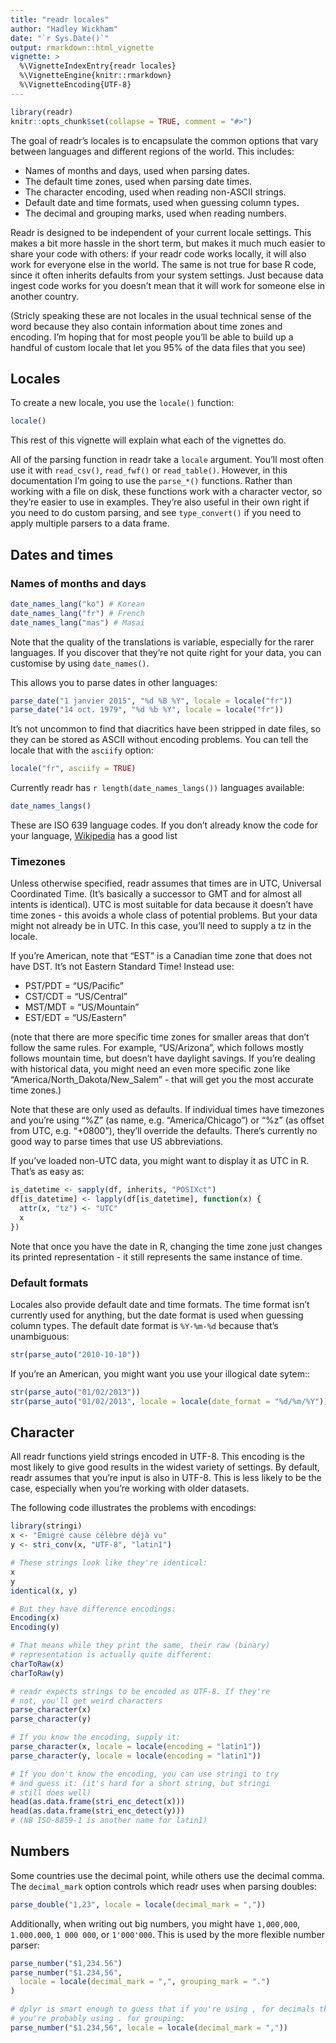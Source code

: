 ```yaml
---
title: "readr locales"
author: "Hadley Wickham"
date: "`r Sys.Date()`"
output: rmarkdown::html_vignette
vignette: >
  %\VignetteIndexEntry{readr locales}
  %\VignetteEngine{knitr::rmarkdown}
  %\VignetteEncoding{UTF-8}
---
```


```r
library(readr)
knitr::opts_chunk$set(collapse = TRUE, comment = "#>")
```

The goal of readr's locales is to encapsulate the common options that vary between languages and different regions of the world. This includes:

* Names of months and days, used when parsing dates.
* The default time zones, used when parsing date times.
* The character encoding, used when reading non-ASCII strings.
* Default date and time formats, used when guessing column types.
* The decimal and grouping marks, used when reading numbers.

Readr is designed to be independent of your current locale settings. This makes a bit more hassle in the short term, but makes it much much easier to share your code with others: if your readr code works locally, it will also work for everyone else in the world. The same is not true for base R code, since it often inherits defaults from your system settings. Just because data ingest code works for you doesn't mean that it will work for someone else in another country.

(Stricly speaking these are not locales in the usual technical sense of the word because they also contain information about time zones and encoding. I'm hoping that for most people you'll be able to build up a handful of custom locale that let you 95% of the data files that you see)

## Locales

To create a new locale, you use the `locale()` function:

```r
locale()
```

This rest of this vignette will explain what each of the vignettes do.

All of the parsing function in readr take a `locale` argument. You'll most often use it with `read_csv()`, `read_fwf()` or `read_table()`. However, in this documentation I'm going to use the `parse_*()` functions. Rather than working with a file on disk, these functions work with a character vector, so they're easier to use in examples. They're also useful in their own right if you need to do custom parsing, and see `type_convert()` if you need to apply multiple parsers to a data frame.

## Dates and times

### Names of months and days

```r
date_names_lang("ko") # Korean
date_names_lang("fr") # French
date_names_lang("mas") # Masai
```

Note that the quality of the translations is variable, especially for the rarer languages. If you discover that they're not quite right for your data, you can customise by using `date_names()`.

This allows you to parse dates in other languages:

```r
parse_date("1 janvier 2015", "%d %B %Y", locale = locale("fr"))
parse_date("14 oct. 1979", "%d %b %Y", locale = locale("fr"))
```

It's not uncommon to find that diacritics have been stripped in date files, so they can be stored as ASCII without encoding problems. You can tell the locale that with the `asciify` option:

```r
locale("fr", asciify = TRUE)
```

Currently readr has `r length(date_names_langs())` languages available:

```r
date_names_langs()
```

These are ISO 639 language codes. If you don't already know the code for your language, [Wikipedia](https://en.wikipedia.org/wiki/List_of_ISO_639-1_codes) has a good list 

### Timezones

Unless otherwise specified, readr assumes that times are in UTC, Universal Coordinated Time. (It's basically a successor to GMT and for almost all intents is identical). UTC is most suitable for data because it doesn't have time zones - this avoids a whole class of potential problems. But your data might not already be in UTC. In this case, you'll need to supply a tz in the locale.

If you're American, note that "EST" is a Canadian time zone that does not have DST. It's not Eastern Standard Time! Instead use:

* PST/PDT = "US/Pacific"
* CST/CDT = "US/Central"
* MST/MDT = "US/Mountain"
* EST/EDT = "US/Eastern"

(note that there are more specific time zones for smaller areas that don't follow the same rules. For example, "US/Arizona", which follows mostly follows mountain time, but doesn't have daylight savings. If you're dealing with historical data, you might need an even more specific zone like "America/North_Dakota/New_Salem" - that will get you the most accurate time zones.)

Note that these are only used as defaults. If individual times have timezones and you're using "%Z" (as name, e.g. "America/Chicago") or "%z" (as offset from UTC, e.g. "+0800"), they'll override the defaults. There's currently no good way to parse times that use US abbreviations.

If you've loaded non-UTC data, you might want to display it as UTC in R. That's as easy as:

```r
is_datetime <- sapply(df, inherits, "POSIXct")
df[is_datetime] <- lapply(df[is_datetime], function(x) {
  attr(x, "tz") <- "UTC"
  x
})
```

Note that once you have the date in R, changing the time zone just changes its printed representation - it still represents the same instance of time.

### Default formats

Locales also provide default date and time formats. The time format isn't currently used for anything, but the date format is used when guessing column types. The default date format is `%Y-%m-%d` because that's unambiguous:

```r
str(parse_auto("2010-10-10"))
```

If you're an American, you might want you use your illogical date sytem::

```r
str(parse_auto("01/02/2013"))
str(parse_auto("01/02/2013", locale = locale(date_format = "%d/%m/%Y")))
```

## Character

All readr functions yield strings encoded in UTF-8. This encoding is the most likely to give good results in the widest variety of settings. By default, readr assumes that you're input is also in UTF-8. This is less likely to be the case, especially when you're working with older datasets.

The following code illustrates the problems with encodings:

```r
library(stringi)
x <- "Émigré cause célèbre déjà vu"
y <- stri_conv(x, "UTF-8", "latin1")

# These strings look like they're identical:
x
y
identical(x, y)

# But they have difference encodings:
Encoding(x)
Encoding(y)

# That means while they print the same, their raw (binary)
# representation is actually quite different:
charToRaw(x)
charToRaw(y)

# readr expects strings to be encoded as UTF-8. If they're
# not, you'll get weird characters
parse_character(x)
parse_character(y)

# If you know the encoding, supply it:
parse_character(x, locale = locale(encoding = "latin1"))
parse_character(y, locale = locale(encoding = "latin1"))

# If you don't know the encoding, you can use stringi to try 
# and guess it: (it's hard for a short string, but stringi
# still does well)
head(as.data.frame(stri_enc_detect(x)))
head(as.data.frame(stri_enc_detect(y)))
# (NB ISO-8859-1 is another name for latin1)
```

## Numbers

Some countries use the decimal point, while others use the decimal comma. The `decimal_mark` option controls which readr uses when parsing doubles:

```r
parse_double("1,23", locale = locale(decimal_mark = ","))
```

Additionally, when writing out big numbers, you might have `1,000,000`, `1.000.000`, `1 000 000`, or `1'000'000`. This is used by the more flexible number parser:

```r
parse_number("$1,234.56")
parse_number("$1.234,56", 
  locale = locale(decimal_mark = ",", grouping_mark = ".")
)

# dplyr is smart enough to guess that if you're using , for decimals then
# you're probably using . for grouping:
parse_number("$1.234,56", locale = locale(decimal_mark = ","))
```
